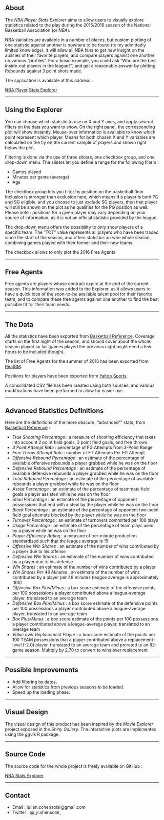 ## About  

The *NBA Player Stats Explorer* aims to allow users to visually explore statistics related to the play during the 2015/2016 season of the National Basketball Association (or *NBA*). 

NBA statistics are available in a number of places, but custom plotting of one statistic against another is nowhere to be found (to my admittedly limited knowledge). It will allow all NBA fans to get new insight on the abilities of their favorite players, and compare players against one another on various "profiles". For a *basic* example, you could ask "Who are the best inside-out players in the league?", and get a reasonable answer by plotting Rebounds against 3 point shots made.

The application is available at this address :  

[NBA Player Stats Explorer](https://jcohensolal.shinyapps.io/NBAStatsExplorer/)

_________________________________________________________________________________


## Using the Explorer

You can choose which statistic to use on X and Y axes, and apply several filters on the data you want to show. On the right panel, the corresponding plot will show instantly. Mouse-over information is available to know which point represent which player. Means for both chosen X and Y variables are calculated on the fly on the current sample of players and shown right below the plot.

Filtering is done via the use of three sliders, one checkbox group, and one drop-down menu. The sliders let you define a range for the following filters :

* Games played
* Minutes per game (average)
* Age  

The checkbox group lets you filter by position on the basketball floor. Inclusion is stronger than exclusion here, which means if a player is both PG and SG eligible, and you choose to just exclude SG players, then that player will still be shown on the plot as he qualifies for the PG position as well. Please note : positions for a given player may vary depending on your source of information, as it is not an official statistic provided by the league.

The drop-down menu offers the possibility to only show players of a specific team. The "TOT" value represents all players who have been traded since the start of the season, and offers statistics on whe whole season, combining games played with their former and their new teams.

The checkbox allows to only plot the 2016 Free Agents.

_________________________________________________________________________________


## Free Agents

Free agents are players whose contract expire at the end of the current season. This information was added to the Explorer, as it allows users to have a quick idea of the soon-to-be available talent pool for their favorite team, and to compare these free agents against one another to find the best possible fit for their team needs.

_________________________________________________________________________________


## The Data

All the statistics have been exported from [Basketball Reference](http://www.basketball-reference.com). Coverage starts on the first night of the season, and should cover about the whole season played so far (games played the previous night might need a few hours to be included though).

The list of Free Agents for the summer of 2016 has been exported from [RealGM](http://basketball.realgm.com/nba/future_free_agents/2017/All/Per_Game/0/NBA/player).

Positions for players have been exported from [Yahoo Sports](http://sports.yahoo.com/nba/stats/byposition).

A consolidated CSV file has been created using both sources, and various modifications have been performed to allow for easier use.

_________________________________________________________________________________


## Advanced Statistics Definitions

Here are the definitions of the more obscure, "advanced"" stats, from [Basketball Reference](http://www.basketball-reference.com) :

* *True Shooting Percentage* : a measure of shooting efficiency that takes into account 2 point field goals, 3 point field goals, and free throws
* *3 Point Attempt Rate* : percentage of FG Attempts from 3-Point Range
* *Free Throw Attempt Rate* : number of FT Attempts Per FG Attempt
* *Offensive Rebound Percentage* : an estimate of the percentage of available offensive rebounds a player grabbed while he was on the floor
* *Defensive Rebound Percentage* : an estimate of the percentage of available defensive rebounds a player grabbed while he was on the floor
* *Total Rebound Percentage* : an estimate of the percentage of available rebounds a player grabbed while he was on the floor
* *Assist Percentage* : an estimate of the percentage of teammate field goals a player assisted while he was on the floor
* *Steal Percentage* : an estimate of the percentage of opponent possessions that end with a steal by the player while he was on the floor
* *Block Percentage* : an estimate of the percentage of opponent two-point field goal attempts blocked by the player while he was on the floor
* *Turnover Percentage* : an estimate of turnovers committed per 100 plays
* *Usage Percentage* : an estimate of the percentage of team plays used by a player while he was on the floor
* *Player Efficiency Rating* : a measure of per-minute production standardized such that the league average is 15
* *Offensive Win Shares* : an estimate of the number of wins contributed by a player due to his offense
* *Defensive Win Shares* : an estimate of the number of wins contributed by a player due to his defense
* *Win Shares* : an estimate of the number of wins contributed by a player
* *Win Shares Per 48 Minutes* : an estimate of the number of wins contributed by a player per 48 minutes (league average is approximately .100)
* *Offensive Box Plus/Minus* : a box score estimate of the offensive points per 100 possessions a player contributed above a league-average player, translated to an average team
* *Defensive Box Plus/Minus* : a box score estimate of the defensive points per 100 possessions a player contributed above a league-average player, translated to an average team
* *Box Plus/Minus* : a box score estimate of the points per 100 possessions a player contributed above a league-average player, translated to an average team
* *Value over Replacement Player* : a box score estimate of the points per 100 TEAM possessions that a player contributed above a replacement-level (-2.0) player, translated to an average team and prorated to an 82-game season. Multiply by 2.70 to convert to wins over replacement

_________________________________________________________________________________


## Possible Improvements

* Add filtering by dates.
* Allow for statistics from previous seasons to be loaded. 
* Speed up the loading phase.

_________________________________________________________________________________


## Visual Design

The visual design of this product has been inspired by the *Movie Explorer* project exposed in the *Shiny Gallery*. The interactive plots are implemented using the *ggvis* R package.

_________________________________________________________________________________


## Source Code

The source code for the whole project is freely available on GitHub : 

[NBA Stats Explorer](https://github.com/juliencohensolal/NBAStatsExplorer)

_________________________________________________________________________________


## Contact

* Email : julien.cohensolal@gmail.com
* Twitter : @_jcohensolal_

